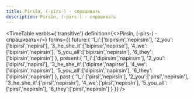 ```yaml
---
title: Pirsîn, (-pirs-) - спрашивать
description: Pirsîn, (-pirs-) - спрашивать
---
```


<TimeTable
verbIs={'transitive'}
definition={<>Pirsîn, (-pirs-) - <Vt/> спрашивать</>}
forms={{
    future:{
        '1_i':['bipirsim','nepirsim'],
        '2_you':['bipirsî','nepirsî'],
        '3_he_she_it':['bipirse','nepirse'],
        '4_we':['bipirsin','nepirsin'],
        '5_you_all':['bipirsin','nepirsin'],
        '6_they':['bipirsin','nepirsin']
    },
    present:{
        '1_i':['dipirsim','napirsim'],
        '2_you':['dipirsî','napirsî'],
        '3_he_she_it':['dipirse','napirse'],
        '4_we':['dipirsin','napirsin'],
        '5_you_all':['dipirsin','napirsin'],
        '6_they':['dipirsin','napirsin']
    },
    past:{
        '1_i':['pirsî','nepirsîn'],
        '2_you':['pirsî','nepirsîn'],
        '3_he_she_it':['pirsî','nepirsîn'],
        '4_we':['pirsî','nepirsîn'],
        '5_you_all':['pirsî','nepirsîn'],
        '6_they':['pirsî','nepirsîn']
    }
}}
/>